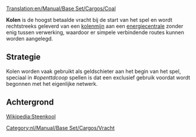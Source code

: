 [[Translation:en/Manual/Base Set/Cargos/Coal]]

{{nl/Manual/Base Set/Cargos/Vracht|
name=Kolen|
image=Coal.png|
geproduceerd=[[nl/Manual/Base Set/Industries/Kolenmijn|Kolenmijn]]|
geaccepteerd=[[nl/Manual/Base Set/Industries/Energiecentrale|Energiecentrale]]
}}

'''Kolen''' is de hoogst betaalde vracht bij de start van het spel en wordt rechtstreeks geleverd van een [[nl/Manual/Base Set/Industries/Kolenmijn|kolenmijn]] aan een [[nl/Manual/Base Set/Industries/Energiecentrale|energiecentrale]] zonder enig tussen verwerking, waardoor er simpele verbindende routes kunnen worden aangelegd.



==Strategie==
Kolen worden vaak gebruikt als geldschieter aan het begin van het spel, speciaal in ''#openttdcoop'' spellen is dat een exclusief gebruik voordat wordt begonnen met het eigenlijke netwerk.

==Achtergrond==
[http://nl.wikipedia.org/wiki/Steenkool Wikipedia:Steenkool]

[[Category:nl/Manual/Base Set/Cargos/Vracht]]
